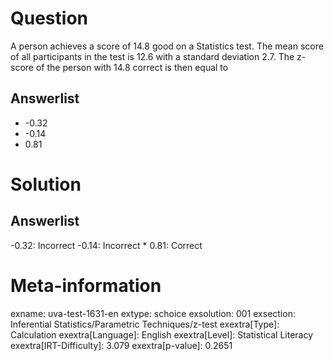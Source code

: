 Question
========

A person achieves a score of 14.8 good on a Statistics test. The mean score of all participants in the test is 12.6 with a standard deviation 2.7. The z-score of the person with 14.8 correct is then equal to

Answerlist
----------

* -0.32
* -0.14
* 0.81

Solution
========

Answerlist
----------

-0.32: Incorrect
-0.14: Incorrect
* 0.81: Correct

Meta-information
================
exname: uva-test-1631-en
extype: schoice
exsolution: 001
exsection: Inferential Statistics/Parametric Techniques/z-test
exextra[Type]: Calculation
exextra[Language]: English
exextra[Level]: Statistical Literacy
exextra[IRT-Difficulty]: 3.079
exextra[p-value]: 0.2651
